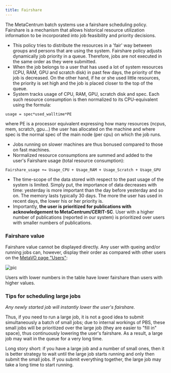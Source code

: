 ```yaml
---
title: Fairshare
---
```

The MetaCentrum batch systems use a fairshare scheduling policy. Fairshare is a mechanism that allows historical resource utilization information to be incorporated into job feasibility and priority decisions.

- This policy tries to distribute the resources in a 'fair' way between groups and persons that are using the system. Fairshare policy adjusts dynamically job priority in a queue. Therefore, jobs are not executed in the same order as they were submitted.
- When the job belongs to a user that has used a lot of system resources (CPU, RAM, GPU and scratch disk) in past few days, the priority of the job is decreased. On the other hand, if he or she used little resources, the priority is set high and the job is placed closer to the top of the queue.
- System tracks usage of CPU, RAM, GPU, scratch disk and spec. Each such resource consumption is then normalized to its CPU-equivalent using the formula:

````
usage = spec*used_walltime*PE  
````

where PE is a processor equivalent expressing how many resources (ncpus, mem, scratch, gpu...) the user has allocated on the machine and where spec is the normal spec of the main node (per cpu) on which the job runs.

- Jobs running on slower machines are thus bonused compared to those on fast machines.
- Normalized resource consumptions are summed and added to the user's Fairshare usage (total resource consumption):


````
Fairshare_usage += Usage_CPU + Usage_RAM + Usage_Scratch + Usage_GPU
```` 

- The time-scope of the data stored with respect to the past usage of the system is limited. Simply put, the importance of data decreases with time: yesterday is more important than the day before yesterday and so on. The memory lasts typically 30 days. The more the user has used in recent days, the lower his or her priority is.
- Importantly, **the user is prioritized for publications with acknowledgement to MetaCentrum/CERIT-SC**. User with a higher number of publications (reported in our system) is prioritized over users with smaller numbers of publications.

### Fairshare value

Fairshare value cannot be displayed directly. Any user with queing and/or running jobs can, however, display their order as compared with other users on the [MetaVO page "Users"](https://metavo.metacentrum.cz/pbsmon2/users/):

![pic](/img/meta/computing/resources/fairshare-pic-01.png)

Users with lower numbers in the table have lower fairshare than users with higher values.

### Tips for scheduling large jobs

*Any newly started job will instantly lower the user's fairshare.*

Thus, if you need to run a large job, it is not a good idea to submit simultaneously a batch of small jobs; due to internal workings of PBS, these small jobs will be prioritized over the large job (they are easier to "fill in" space), thus continuously lowering the user's fairshare. As a result, a large job may wait in the queue for a very long time.

<Callout type="info" title="Submit the small jobs after the large one, not together">
    Long story short: if you have a large job and a number of small ones, then it is better strategy to wait until the large job starts running and only then submit the small jobs. If you submit everything together, the large job may take a long time to start running.
</Callout>







